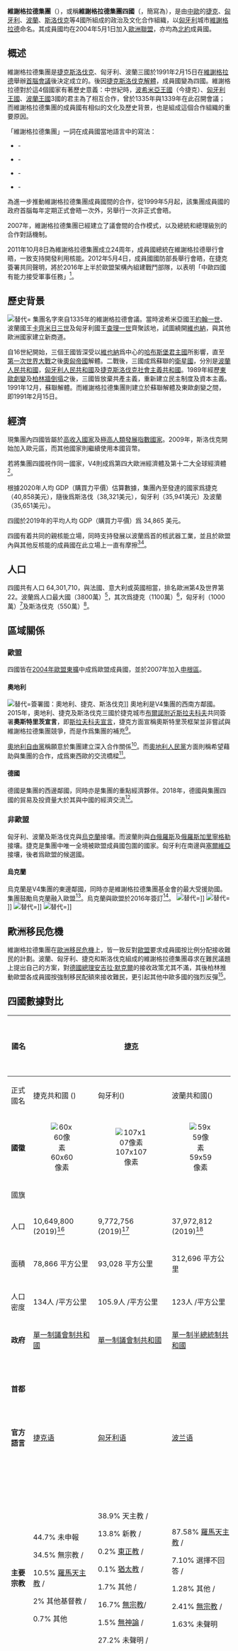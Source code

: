 {{Infobox Geopolitical organization|linking_name=維謝格拉德集團|GDP_PPP={{increase}} $222.6 億<ref name="WEOV4">{{cite web |url=https://www.imf.org/external/pubs/ft/weo/2019/01/weodata/weorept.aspx?pr.x=41&pr.y=21&sy=2017&ey=2021&scsm=1&ssd=1&sort=country&ds=.&br=1&c=964%2C935%2C936%2C944&s=NGDPD%2CPPPGDP%2CNGDPDPC%2CPPPPC&grp=0&a= |title=World Economic Outlook Database, April 2019 |website=IMF.org |publisher=[[International_Monetary_Fund|International Monetary Fund]] |access-date=10 September 2019 |archive-date=2020-08-04 |archive-url=https://web.archive.org/web/20200804195846/https://www.imf.org/external/pubs/ft/weo/2019/01/weodata/weorept.aspx?pr.x=41&pr.y=21&sy=2017&ey=2021&scsm=1&ssd=1&sort=country&ds=.&br=1&c=964%2C935%2C936%2C944&s=NGDPD%2CPPPGDP%2CNGDPDPC%2CPPPPC&grp=0&a= |dead-url=no }}</ref>|today=|HDI_year=|HDI=|area_rank=|demonym=|official_website={{Official URL}}|GDP_nominal_per_capita={{increase}} $17,511<ref name="IMFWEOV4"/>|GDP_nominal_rank=|GDP_nominal={{increase}} $111.8 億<ref name="IMFWEOV4"/>|GDP_nominal_year=2019|GDP_PPP_per_capita={{increase}} $34,865<ref name="IMFWEOV4"/>|GDP_PPP_rank=第13|GDP_PPP_year=2019|symbol_type=集團標誌，其中四個黑點表示四國首都的相對位置|population_density_km2=120.0|population_estimate_year=2019|population_estimate={{increase}} 63,845,789<ref>{{cite web |url=https://ec.europa.eu/eurostat/tgm/table.do?tab=table&init=1&language=en&pcode=tps00001&plugin=1 |title=Population on 1 January |website=ec.europa.eu/eurostat |publisher=[[Eurostat|Eurostat]] |access-date=25 October 2019 |archive-date=2020-02-05 |archive-url=https://web.archive.org/web/20200205195742/https://ec.europa.eu/eurostat/tgm/table.do?tab=table&init=1&language=en&pcode=tps00001&plugin=1 |dead-url=no }}</ref>|area_km2=533,615|established=1991年2月15日|leader_name1=匈牙利|leader_title1=輪任主席國|membership={{unbulleted list|{{CZE}}|{{HUN}}|{{POL}}|{{SVK}}}}|map_width=300px|map_caption={{Leftlegend|#003399|維謝格拉德集團成員國}}{{Leftlegend|#2782bb|其他歐盟成員國}}|image_map=Visegrad group countries.svg|symbol_width=300px|image_symbol=Visegrád Group logo.svg|native_name={{collapsible list
  |titlestyle = background:transparent;text-align:center;font-size:90%;
  |title = {{big|維謝格拉德集團}}
  |liststyle = text-align:center;font-size:90%;
  | {{native name|cs|Visegrádská skupina}}
  | {{native name|hu|Visegrádi Együttműködés}}
  | {{native name|pl|Grupa Wyszehradzka}}
  | {{native name|sk|Vyšehradská skupina}}
 }}}}

'''維謝格拉德集團'''（{{lang|en|Visegrad Group}}），或稱'''維謝格拉德集團四國'''（{{lang|en|Visegrad Four}}，簡寫為{{lang|en|V4}}），是由[[中歐|中歐]]的[[捷克|捷克]]、[[匈牙利|匈牙利]]、[[波蘭|波蘭]]、[[斯洛伐克|斯洛伐克]]等4國所組成的政治及文化合作組織，以[[匈牙利|匈牙利]]城市[[維謝格拉德|維謝格拉德]]命名。其成員國均在2004年5月1日加入[[歐洲聯盟|歐洲聯盟]]，亦均為[[北約|北約]]成員國。

== 概述 ==
維謝格拉德集團是[[捷克斯洛伐克|捷克斯洛伐克]]、匈牙利、波蘭三國於1991年2月15日在[[維謝格拉德|維謝格拉德]]舉辦[[高峰會|首腦會議]]後決定成立的。後因[[天鵝絨分離|捷克斯洛伐克解體]]，成員國變為四國。維謝格拉德對於這4個國家有著歷史意義：中世紀時，[[波希米亞王國|波希米亞王國]]（今捷克）、[[匈牙利王國|匈牙利王國]]、[[波蘭王國_(1385年－1569年)|波蘭王國]]3國的君主為了相互合作，曾於1335年與1339年在此召開會議；而維謝格拉德集團的成員國有相似的文化及歷史背景，也是組成這個合作組織的重要原因。

「維謝格拉德集團」一詞在成員國當地語言中的寫法：
* {{CZE}} - {{lang-cs|Visegrádská čtyřka, Visegrádská skupina}}
* {{HUN}} - {{lang-hu|Visegrádi Együttműködés}}
* {{POL}} - {{lang-pl|Grupa Wyszehradzka}}
* {{SVK}} - {{lang-sk|Vyšehradská skupina, Vyšehradská štvorka}}

為進一步推動維謝格拉德集團成員國間的合作，從1999年5月起，該集團成員國的政府首腦每年定期正式會晤一次外，另舉行一次非正式會晤。

2007年，維謝格拉德集團已經建立了議會間的合作模式，以及總統和總理級別的合作對話機制。

2011年10月8日為維謝格拉德集團成立24周年，成員國總統在維謝格拉德舉行會晤，一致支持開發利用核能。2012年5月4日，成員國國防部長舉行會晤，在捷克簽署共同聲明，將於2016年上半於歐盟架構內組建戰鬥部隊，以表明「中歐四國有能力接受軍事任務」<ref>[http://news.xinhuanet.com/world/2012-05/05/c_123080791.htm 维谢格拉德集团四国决定共同组建战斗部队]{{dead link|date=2018年4月 |bot=InternetArchiveBot |fix-attempted=yes }} - [[新华网|新华网]] 2012.05.05</ref>。

== 歷史背景 ==
[[File:Foundation_of_the_Visegrád_Group.tiff|替代=]]
集團名字來自1335年的維謝格拉德會議。當時波希米亞國王[[约翰一世_(波希米亚)|約翰一世]]、波蘭國王[[卡齊米日三世|卡齊米日三世]]及匈牙利國王[[查理一世_(匈牙利)|查理一世]]齊聚該地，試圖繞開[[維也納|維也納]]，與其他歐洲國家建立新商道。

自16世紀開始，三個王國皆深受以[[維也納|維也納]]爲中心的[[哈布斯堡君主國|哈布斯堡君主國]]所影響，直至[[第一次世界大戰|第一次世界大戰]]之後[[奧匈帝國|奧匈帝國]]解體。二戰後，三國成爲蘇聯的[[衛星國|衛星國]]，分別是[[波蘭人民共和國|波蘭人民共和國]]，[[匈牙利人民共和國|匈牙利人民共和國]]及[[捷克斯洛伐克社會主義共和國|捷克斯洛伐克社會主義共和國]]。1989年經歷[[東歐劇變|東歐劇變]]及[[柏林牆倒塌|柏林牆倒塌]]之後，三國皆放棄共產主義，重新建立民主制度及資本主義。1991年12月，蘇聯解體。而維謝格拉德集團則建立於蘇聯解體及東歐劇變之間，即1991年2月15日。

== 經濟 ==
現集團內四國皆屬於[[高收入經濟體|高收入國家]]及[[人類發展指數列表|極高人類發展指數國家]]。2009年，斯洛伐克開始加入歐元區，而其他國家則繼續使用本國貨幣。

若將集團四國視作同一國家，V4則成爲第四大歐洲經濟體及第十二大全球經濟體<ref>European Union. [http://ec.europa.eu/regional_policy/upload/documents/Commissioner/Speech-Visegrad-4-Ministerial-meeting-on-Cohesion_24062014.pdf "The Visegrád Group – Growth Engine of Europe"] {{Wayback|url=http://ec.europa.eu/regional_policy/upload/documents/Commissioner/Speech-Visegrad-4-Ministerial-meeting-on-Cohesion_24062014.pdf |date=20200804195849 }}, international conference Speech by Johannes Hahn, Commissioner for Regional Policy. Budapest: 24 June 2014</ref>。

根據2020年人均 GDP（購買力平價）估算數據，集團內至發達的國家爲捷克（40,858美元），隨後爲斯洛伐（38,321美元），匈牙利（35,941美元）及波蘭（35,651美元）。

四國於2019年的平均人均 GDP（購買力平價）爲 34,865 美元。

四國有着共同的親核能立場，同時支持發展以波蘭爲首的核武器工業，並且於歐盟內與其他反核能的成員國在此立場上一直有摩擦<ref>{{cite web|title=Visegrád group backs nuclear energy|url=http://www.china.org.cn/world/Off_the_Wire/2013-10/14/content_30291509.htm|accessdate=1 May 2016|date=14 October 2013|publisher=China.org.cn|archive-date=2020-08-04|archive-url=https://web.archive.org/web/20200804195808/http://www.china.org.cn/world/Off_the_Wire/2013-10/14/content_30291509.htm|dead-url=no}}</ref><ref>{{cite web|title=Don't impede our nuclear, V4 tells EU|url=http://www.world-nuclear-news.org/NP-Dont_impede_our_nuclear_V4_tells_EU-1510138.html|accessdate=1 May 2016|date=15 October 2013|publisher=World-nuclear-news.org|archive-date=2020-08-04|archive-url=https://web.archive.org/web/20200804195808/https://www.world-nuclear-news.org/NP-Dont_impede_our_nuclear_V4_tells_EU-1510138.html|dead-url=no}}</ref>。

== 人口 ==
四國共有人口 64,301,710，與法國、意大利或英國相當，排名歐洲第4及世界第22。波蘭爲人口最大國（3800萬）<ref>{{cite web|title=Wayback Machine|url=http://www.stat.gov.pl/cps/rde/xbcr/gus/PUBL_lu_nps2011_wyniki_nsp2011_22032012.pdf|accessdate=1 October 2017|date=16 January 2013|archiveurl=https://web.archive.org/web/20130116214520/http://www.stat.gov.pl/cps/rde/xbcr/gus/PUBL_lu_nps2011_wyniki_nsp2011_22032012.pdf|archivedate=16 January 2013|url-status=dead}}</ref>，其次爲捷克（1100萬）<ref>{{cite web|title=Czech Republic Population 2016|url=http://worldpopulationreview.com/countries/czech-republic-population/|accessdate=1 May 2016|publisher=World Population Review|archive-date=2020-04-16|archive-url=https://web.archive.org/web/20200416062045/https://worldpopulationreview.com/countries/czech-republic-population/|dead-url=no}}</ref>，匈牙利（1000萬）<ref>{{cite web|title=2011. ÉVI NÉPSZÁMLÁLÁS : 3. Országos adatok|url=http://www.ksh.hu/docs/hun/xftp/idoszaki/nepsz2011/nepsz_orsz_2011.pdf|accessdate=1 October 2017|website=Ksh.hu|archive-date=2017-11-07|archive-url=https://web.archive.org/web/20171107203105/http://www.ksh.hu/docs/hun/xftp/idoszaki/nepsz2011/nepsz_orsz_2011.pdf|dead-url=no}}</ref>及斯洛伐克（550萬）<ref>{{cite web|title=Archived copy|url=https://slovak.statistics.sk/wps/wcm/connect/1f62189f-cc70-454d-9eab-17bdf5e1dc4a/Tab_10_Obyvatelstvo_SR_podla_narodnosti_scitanie_2011_2001_1991.pdf?MOD=AJPERES|accessdate=21 February 2016|archiveurl=https://web.archive.org/web/20160305121029/https://slovak.statistics.sk/wps/wcm/connect/1f62189f-cc70-454d-9eab-17bdf5e1dc4a/Tab_10_Obyvatelstvo_SR_podla_narodnosti_scitanie_2011_2001_1991.pdf?MOD=AJPERES|archivedate=5 March 2016|url-status=dead}}</ref>。

== 區域關係 ==
=== 歐盟 ===
四國皆在[[2004年欧洲联盟扩大|2004年歐盟東擴]]中成爲歐盟成員國，並於2007年加入[[申根區|申根區]]。

==== 奧地利 ====
[[File:Austerlitz-Format.svg|替代=]]簽署國：奧地利、捷克、斯洛伐克]]
奧地利是V4集團的西南方鄰國。2015年，奧地利、捷克及斯洛伐克三國於捷克城市[[布爾諾附近斯拉夫科夫|布爾諾附近斯拉夫科夫]]共同簽署'''奧斯特里茨宣言'''，即[[斯拉夫科夫宣言|斯拉夫科夫宣言]]，捷克方面宣稱奧斯特里茨框架並非嘗試與維謝格拉德集團競爭，而是作爲集團的補充<ref>{{cite news|url=http://derstandard.at/2000015574633/Oesterreich-Tschechien-Slowakei-Gemeinsame-Politik-im-Austerlitz-Format|title=Österreich, Tschechien, Slowakei: Gemeinsame Politik im Austerlitz-Format|last=Schubert|first=Gerald|date=11 April 2015|newspaper=Der Standard|language=de|accessdate=2020-06-19|archive-date=2015-05-14|archive-url=https://web.archive.org/web/20150514070035/http://derstandard.at/2000015574633/Oesterreich-Tschechien-Slowakei-Gemeinsame-Politik-im-Austerlitz-Format|dead-url=no}}</ref>。

[[奧地利自由黨|奧地利自由黨]]稱願意於集團建立深入合作關係<ref>Stephan Löwenstein. [https://www.faz.net/aktuell/politik/ausland/fpoe-will-oesterreich-in-die-visegrad-gruppe-bringen-15245016.html Zwischen Wien und Budapest] {{Wayback|url=https://www.faz.net/aktuell/politik/ausland/fpoe-will-oesterreich-in-die-visegrad-gruppe-bringen-15245016.html |date=20200804195928 }}. ''Frankfurter Allgemeine Zeitung'' Published on 15 October 2017.</ref>。而[[奧地利人民黨|奧地利人民黨]]方面則稱希望藉助與集團的合作，成爲東西歐的交流橋樑<ref name="NewEurope">{{cite news|last1=Alexe|first1=Dan|title=Kurz and Orban want to clip Brussels' power, but Austria will not join Visegrad Four|url=https://www.neweurope.eu/article/kurz-and-orban-want-to-limit-the-security-competences-of-brussels-but-austria-will-not-join-visegrad-group/|accessdate=2 February 2018|work=New Europe|date=1 February 2018|archive-date=2020-08-04|archive-url=https://web.archive.org/web/20200804201555/https://www.neweurope.eu/article/kurz-and-orban-want-to-limit-the-security-competences-of-brussels-but-austria-will-not-join-visegrad-group/|dead-url=no}}</ref>。

==== 德國 ====
德國是集團的西邊鄰國，同時亦是集團的重點經濟夥伴。2018年，德國與集團四國的貿易及投資量大於其與中國的經濟交流<ref>[https://www.economist.com/europe/2018/06/14/germanys-troubled-relations-with-the-visegrad-states-show-the-limits-to-its-power Germany’s troubled relations with the Visegrad states show the limits to its power] {{Wayback|url=https://www.economist.com/europe/2018/06/14/germanys-troubled-relations-with-the-visegrad-states-show-the-limits-to-its-power |date=20201204144624 }}. ''[[The_Economist|The Economist]]''. 14 June 2018.</ref>。

=== 非歐盟 ===
匈牙利、波蘭及斯洛伐克與[[烏克蘭|烏克蘭]]接壤。而波蘭則與[[白俄羅斯|白俄羅斯]]及[[加里寧格勒|俄羅斯加里寧格勒]]接壤。捷克是集團中唯一全境被歐盟成員國包圍的國家。匈牙利在南邊與[[塞爾維亞|塞爾維亞]]接壤，後者爲歐盟的候選國。

==== 烏克蘭 ====
{{主條目|乌克兰－欧盟关系}}
烏克蘭是V4集團的東邊鄰國，同時亦是維謝格拉德集團基金會的最大受援助國。集團鼓勵烏克蘭融入歐盟<ref>Claudia Patricolo. [https://emerging-europe.com/in-brief/ukraine-looks-to-revive-v4-membership-hopes-as-slovakia-takes-over-presidency/ Ukraine looks to revive V4 membership hopes as Slovakia takes over presidency] {{Wayback|url=https://emerging-europe.com/in-brief/ukraine-looks-to-revive-v4-membership-hopes-as-slovakia-takes-over-presidency/ |date=20180730181135 }}. emerging-europe.com. 29 July 2018.</ref>。烏克蘭與歐盟於2016年簽訂{{link-en|深度全面的自由貿易協定|Deep and Comprehensive Free Trade Area}}<ref>[https://www.bbc.com/news/world-europe-34842246 EU-Ukraine free trade 'set for 2016' – President Poroshenko] {{Wayback|url=https://www.bbc.com/news/world-europe-34842246 |date=20201108121441 }}. [[BBC_News|BBC News]]. 17 November 2015.</ref>。
[[File:Bratislava_Old_Town_(3706932185).jpg|替代=]]]]
[[File:Lotnicza_panorama_Warszawy.jpg|替代=]]]]
[[File:Budapest_Parlament_Building.jpg|替代=]]]]
[[File:Prague_skyline_view.jpg|替代=]]]]

== 歐洲移民危機 ==
維謝格拉德集團在[[歐洲移民危機|歐洲移民危機]]上，皆一致反對[[歐盟|歐盟]]要求成員國按比例分配接收難民的計劃。波蘭、匈牙利、捷克和斯洛伐克組成的維謝格拉德集團尋求在難民議題上提出自己的方案，對[[德國總理|德國總理]][[安吉拉·默克爾|安吉拉·默克爾]]的接收政策尤其不滿，其後柏林推動歐盟各成員國按強制移民配額來接收難民，更引起其他中歐多國的強烈反彈<ref>[https://news.mingpao.com/pns/dailynews/web_tc/article/20170803/s00014/1501695972338 難民危機引爆歐盟「東西衝突」] {{Wayback|url=https://news.mingpao.com/pns/dailynews/web_tc/article/20170803/s00014/1501695972338 |date=20171226130824 }} 2017-08-03 [[明報|明報]]</ref>。

== 四國數據對比 ==
{| class="wikitable" style="font-size:95%;"
!國名
! rowspan="17" |
! width="325" |[[捷克|捷克]]
! rowspan="17" |
! width="325" |[[匈牙利|匈牙利]]
! rowspan="17" |
! width="325" |'''[[波蘭|波蘭]]'''
! rowspan="17" |
! width="325" |'''[[斯洛伐克|斯洛伐克]]'''
|-
!正式國名
!捷克共和國 ({{smaller|Česká republika}})
!匈牙利({{smaller|Magyarország}})
!波蘭共和國({{smaller|Rzeczpospolita Polska}})
!斯洛伐克共和國
({{smaller|Slovenská republika}})
|-
|'''國徽'''
| style="text-align:center" |[[File:Coat_of_arms_of_the_Czech_Republic.svg|60x60像素]]
| style="text-align:center" |[[File:Coat_of_arms_of_Hungary.svg|107x107像素]]
| style="text-align:center" |[[File:Herb_Polski.svg|59x59像素]]
| style="text-align:center" |[[File:Coat_of_arms_of_Slovakia.svg|63x63像素]]
|-
|國旗
| style="text-align:center" |{{Flagicon|Czech Republic|size=70px|text=none}}
| style="text-align:center" |{{Flagicon|Hungary|size=70px|text=none}}
| style="text-align:center" |{{Flagicon|Poland|size=70px|text=none}}
| style="text-align:center" |{{Flagicon|Slovakia|size=70px|text=none}}
|-
|人口
|{{increase}} 10,649,800 (2019)<ref name="PopV4">{{cite web|title=Population on 1 January|url=https://ec.europa.eu/eurostat/tgm/table.do?tab=table&init=1&language=en&pcode=tps00001&plugin=1|publisher=[[Eurostat|Eurostat]]|website=ec.europa.eu/eurostat|access-date=2 April 2020|archive-date=2020-02-05|archive-url=https://web.archive.org/web/20200205195742/https://ec.europa.eu/eurostat/tgm/table.do?tab=table&init=1&language=en&pcode=tps00001&plugin=1|dead-url=no}}</ref>
|{{decrease}} 9,772,756 (2019)<ref name="PopV4" />
|{{decrease}} 37,972,812 (2019)<ref name="PopV4" />
|{{increase}} 5,450,421 (2019)<ref name="PopV4" />
|-
|面積
|78,866 
平方公里
|93,028
平方公里
|312,696
平方公里
|49,035
平方公里
|-
|人口密度
|134人
/平方公里
|105.9人
/平方公里
|123人
/平方公里
|111人
/平方公里
|-
|'''政府'''
|[[單一制|單一制]][[議會制|議會制]][[共和制|共和國]]
|[[單一制|單一制]][[議會制|議會制]][[共和制|共和國]]
|[[單一制|單一制]][[半總統制|半總統制]][[共和制|共和國]]
|[[單一制|單一制]][[議會制|議會制]][[共和制|共和國]]
|-
|'''首都'''
|{{Coat of arms|Prague|布拉格}}
|{{Coat of arms|Budapest|布達佩斯|text=}} 
|{{Coat of arms|Warsaw|華沙}} 
|{{Coat of arms|Bratislava||text=[[布拉迪斯拉發|布拉迪斯拉發]]}}
|-
|'''官方語言'''
|[[捷克语|捷克语]]
|[[匈牙利语|匈牙利语]]
|[[波兰语|波兰语]]
|[[斯洛伐克语|斯洛伐克语]]
|-
|'''主要宗教'''
|44.7% 未申報 

34.5% 無宗教 /

10.5% [[天主教會|羅馬天主教]] /

2% 其他基督教 /

0.7% 其他
<br />
|38.9% 天主教 {{small|（[[匈牙利天主教教區列表|羅馬]], [[匈牙利希臘禮天主教會|希臘]]）}} /

13.8% 新教 {{small|（[[改革宗|改革宗]], [[路德宗|路德宗]]）}} /

0.2% [[正教會|東正教]] / 

0.1% [[猶太教|猶太教]] /

1.7% 其他 / 

16.7% [[無宗教|無宗教]]/ 

1.5% [[無神論|無神論]] / 

27.2% 未聲明 /
<br />
|87.58% [[羅馬天主教|羅馬天主教]] / 

7.10% 選擇不回答 / 

1.28% 其他 / 

2.41% [[無宗教|無宗教]] / 

1.63% 未聲明
<br />
|62% [[羅馬天主教|羅馬天主教]] / 

5.9% [[信義宗|新教 (路德宗)]] / 

3.8% [[東儀天主教會|東儀天主教]]（希臘禮天主教會）/ 

1.8% [[歸正宗|新教 (改革宗)]] / 

0.9% [[正教會|東正教]] / 

0.3% [[耶和華見證人|耶和華見證會]] / 

0.2% [[循道宗|新教 (衛理宗)]] / 

10.6% 未表明 / 

13.4% [[無宗教|無宗教]]
|-
|國內主要族群
|64.3% [[捷克人|捷克人]]
25.3% 未表明

5% [[摩拉維亞人|摩拉維亞人]]

1.4% [[斯洛伐克人|斯洛伐克人]]

1.0% [[烏克蘭人|烏克蘭人]]

3.0% 其他
|83.7% [[匈牙利人|匈牙利人]]

3.1% [[羅姆人|羅姆人]]

1.3% [[德意志人|德意志人]]

14.7% 未申報
|98% [[波蘭人|波蘭人]]
2% 其他/未申報
|80.7% [[斯洛伐克人|斯洛伐克人]]

8.5% [[匈牙利人|匈牙利人]]

2.0% [[斯洛伐克羅姆人|斯洛伐克羅姆人]]

0.6% [[捷克人|捷克人]]

0.6% [[卢森尼亚人|卢森尼亚人]]

0.1% [[烏克蘭人|烏克蘭人]]

0.1% [[德意志人|德意志人]]

0.1%  [[波蘭人|波蘭人]]

0.1% [[摩拉維亞人|摩拉維亞人]]

7.2% 未表明
|-
|'''[[各国国内生产总值列表_(国际汇率)|GDP (國際匯率)]]（美元'''
|{{plainlist|*{{increase}} $2452.26億（2018）<ref name="IMFWEOV4">{{cite web |title=World Economic Outlook Database, October 2019 |url=https://www.imf.org/external/pubs/ft/weo/2019/02/weodata/weorept.aspx?pr.x=46&pr.y=18&sy=2017&ey=2021&scsm=1&ssd=1&sort=country&ds=.&br=1&c=964%2C935%2C936%2C944&s=NGDPD%2CPPPGDP%2CNGDPDPC%2CPPPPC&grp=0&a= |website=IMF.org |publisher=[[International_Monetary_Fund|International Monetary Fund]] |accessdate=2 April 2020 |archive-date=2020-08-04 |archive-url=https://web.archive.org/web/20200804201635/https://www.imf.org/external/pubs/ft/weo/2019/02/weodata/weorept.aspx?pr.x=46&pr.y=18&sy=2017&ey=2021&scsm=1&ssd=1&sort=country&ds=.&br=1&c=964%2C935%2C936%2C944&s=NGDPD%2CPPPGDP%2CNGDPDPC%2CPPPPC&grp=0&a= |dead-url=no }}</ref>（[[各國國內生產總值列表_(國際匯率)|第45]]）
*{{increase}} 人均$23,113（2018）<ref name="IMFWEOV4"/>（[[各國人均國內生產總值列表_(國際匯率)|第36]]）}}
|{{plainlist|*{{increase}} $161.182億(2018)<ref name="IMFWEOV4"/>（[[各國國內生產總值列表_(國際匯率)|第54]]）
*{{increase}} 人均$16,484（2018）<ref name="IMFWEOV4"/>（[[各國人均國內生產總值列表_(國際匯率)|第47]]）}}
|{{plainlist|*{{increase}} $5858.16億 (2018)<ref name="IMFWEOV4"/>（[[各國國內生產總值列表_(國際匯率)|第21)]]）
*{{increase}}人均 $15,426（2018）<ref name="IMFWEOV4"/>（[[各國人均國內生產總值列表_(國際匯率)|第56]]）}}
|{{plainlist|*{{increase}} $1065.73億（2018）<ref name="IMFWEOV4"/>（[[各國國內生產總值列表_(國際匯率)|第60]]）
*{{increase}} 人均$19,579（2018）<ref name="IMFWEOV4"/>（[[各國人均國內生產總值列表_(國際匯率)|第40]]）}}
|-
|[[各国外债列表|外債]]（美元）
|$777.86 億（2019年第二季度）
GDP 31.6%
|$1124.07 億（2019年第二季度）
GDP 66.6%
|$2818.12 億（2019年第二季度）
GDP 47.5%
|$515.24 億（2019年第二季度）
GDP 46.9%
|-
|'''[[各國國內生產總值列表_(購買力平價)|GDP (購買力平價)]] (美元)'''
|{{plainlist|*{{increase}} $3961.76億（2018）<ref name="IMFWEOV4"/> ([[各國國內生產總值列表_(購買力平價)|第45]])
*{{increase}}人均$37,340（2018）<ref name="IMFWEOV4"/> ([[各國人均國內生產總值列表_(購買力平價)|第34]])}}
|{{plainlist|*{{increase}} $3120.52億（2018)<ref name="IMFWEOV4"/> ([[各國國內生產總值列表_(購買力平價)|第53]])
*{{increase}} 人均$31,914（2018）<ref name="IMFWEOV4"/> ([[各國人均國內生產總值列表_(購買力平價)|第40]])}}
|{{plainlist|*{{increase}} $12150億（2018）<ref name="IMFWEOV4"/> ([[各國國內生產總值列表_(購買力平價)|第23]])
*{{increase}} 人均$32,005（2018）<ref name="IMFWEOV4"/> ([[各國人均國內生產總值列表_(購買力平價)|第41]])}}
|{{plainlist|*{{increase}} $1912.52億(2018)<ref name="IMFWEOV4"/> ([[各國國內生產總值列表_(購買力平價)|第68]])
*{{increase}} 人均$35.136（2018）<ref name="IMFWEOV4"/> ([[各國人均國內生產總值列表_(購買力平價)|第38]])}}
|-
|貨幣
|[[捷克克朗|捷克克朗]] [[ISO_4217|（CZK）]]
|[[匈牙利福林|福林]] [[ISO_4217|（HUF）]]
|[[波兰兹罗提|波蘭茲羅提]]（[[ISO_4217|PLN]]）
|[[欧元|歐羅]]（EUR）
|-
|[[人類發展指數|人類發展指數]]
|{{plainlist|0.891 {{color|darkgreen|極高}}<ref name="HDIV4">{{cite web |url=http://hdr.undp.org/en/indicators/137506 |title=Human Development Index (HDI) |website=hdr.undp.org |publisher={{tsl|en|Human Development Report|人類發展報告|Human Development Report}} |5= |access-date=11 December 2019 |archive-date=2021-01-09 |archive-url=https://web.archive.org/web/20210109013610/http://hdr.undp.org/en/indicators/137506 |dead-url=no }}</ref> [[人類發展指數列表|第26]]}}
|{{plainlist|0.845 {{color|darkgreen|極高}}<ref name="HDIV4"/> [[人類發展指數列表|第43]]}}
|{{plainlist|0.872 {{color|darkgreen|極高}}<ref name="HDIV4"/> [[人類發展指數列表|第32]]}}
|{{plainlist|0.857 {{color|darkgreen|極高}}<ref name="HDIV4"/> [[人類發展指數列表|第36]]}}
|}

== 注释 ==
{{Reflist|2}}

== 外部連結 ==
* [http://www.visegradgroup.eu/ 官方網站] {{Wayback|url=http://www.visegradgroup.eu/ |date=20110720173605 }}

{{Authority control}}
[[Category:欧洲国家政府间组织|Category:欧洲国家政府间组织]]
[[Category:捷克斯洛伐克－波兰关系|Category:捷克斯洛伐克－波兰关系]]
[[Category:匈牙利-斯洛伐克关系|Category:匈牙利-斯洛伐克关系]]
[[Category:20世纪军事同盟|Category:20世纪军事同盟]]
[[Category:21世纪军事同盟|Category:21世纪军事同盟]]
[[Category:1991年建立的組織|Category:1991年建立的組織]]
[[Category:欧洲一体化|Category:欧洲一体化]]